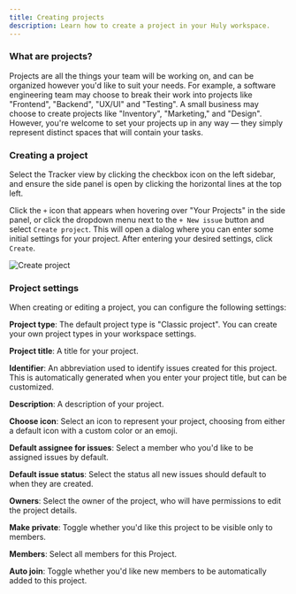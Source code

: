 ```yaml
---
title: Creating projects
description: Learn how to create a project in your Huly workspace.
---
```



### What are projects?

Projects are all the things your team will be working on, and can be organized however you'd like to suit your needs. For example, a software engineering team may choose to break their work into projects like "Frontend", "Backend", "UX/UI" and "Testing". A small business may choose to create projects like "Inventory", "Marketing," and "Design". However, you're welcome to set your projects up in any way — they simply represent distinct spaces that will contain your tasks.

### Creating a project

Select the Tracker view by clicking the checkbox icon on the left sidebar, and ensure the side panel is open by clicking the horizontal lines at the top left.

Click the `+` icon that appears when hovering over "Your Projects" in the side panel, or click the dropdown menu next to the `+ New issue` button and select `Create project`. This will open a dialog where you can enter some initial settings for your project. After entering your desired settings, click `Create`.

<Image 
src={createProject} 
alt='Create project' 
width={900}
/>

### Project settings

When creating or editing a project, you can configure the following settings:

**Project type**: The default project type is "Classic project". You can create your own project types in your workspace settings.

**Project title**: A title for your project.  

**Identifier**: An abbreviation used to identify issues created for this project. This is automatically generated when you enter your project title, but can be customized.  

**Description**: A description of your project.  

**Choose icon**: Select an icon to represent your project, choosing from either a default icon with a custom color or an emoji.  

**Default assignee for issues**: Select a member who you'd like to be assigned issues by default.

**Default issue status**: Select the status all new issues should default to when they are created.

**Owners**: Select the owner of the project, who will have permissions to edit the project details.

**Make private**: Toggle whether you'd like this project to be visible only to members.  

**Members**: Select all members for this Project.

**Auto join**: Toggle whether you'd like new members to be automatically added to this project.
